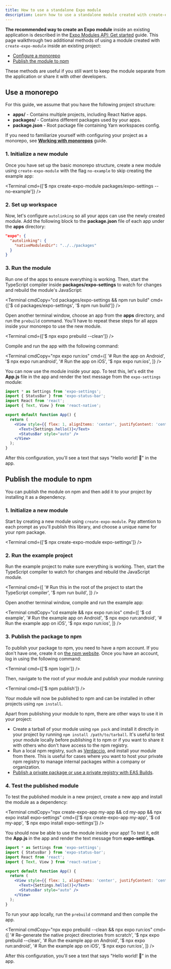 ```yaml
---
title: How to use a standalone Expo module
description: Learn how to use a standalone module created with create-expo-module in your project by using a monorepo or publishing the package to npm.
---
```



**The recommended way to create an Expo module** inside an existing application is described in the [Expo Modules API: Get started](/modules/get-started/) guide. This page walkthrough two additional methods of using a module created with `create-expo-module` inside an existing project:

- [Configure a monorepo](#use-a-monorepo)
- [Publish the module to npm](#publish-the-module-to-npm)

These methods are useful if you still want to keep the module separate from the application or share it with other developers.

## Use a monorepo

For this guide, we assume that you have the following project structure:

- **apps/** - Contains multiple projects, including React Native apps.
- **packages/** - Contains different packages used by your apps.
- **package.json** - Root package file containing Yarn workspaces config.

If you need to familiarize yourself with configuring your project as a monorepo, see [**Working with monorepos**](/guides/monorepos/) guide.

### 1. Initialize a new module

Once you have set up the basic monorepo structure, create a new module using `create-expo-module` with the flag `no-example` to skip creating the example app:

<Terminal cmd={['$ npx create-expo-module packages/expo-settings --no-example']} />

### 2. Set up workspace

Now, let's configure `autolinking` so all your apps can use the newly created module. Add the following block to the **package.json** file of each app under the **apps** directory:

```json package.json
"expo": {
  "autolinking": {
    "nativeModulesDir": "../../packages"
  }
}
```

### 3. Run the module

Run one of the apps to ensure everything is working. Then, start the TypeScript compiler inside **packages/expo-settings** to watch for changes and rebuild the module's JavaScript:

<Terminal
  cmdCopy="cd packages/expo-settings && npm run build"
  cmd={['$ cd packages/expo-settings', '$ npm run build']}
/>

Open another terminal window, choose an app from the **apps** directory, and run the `prebuild` command. You'll have to repeat these steps for all apps inside your monorepo to use the new module.

<Terminal cmd={['$ npx expo prebuild --clean']} />

Compile and run the app with the following command:

<Terminal
  cmdCopy="npx expo run:ios"
  cmd={[
    '# Run the app on Android',
    '$ npx expo run:android',
    '# Run the app on iOS',
    '$ npx expo run:ios',
  ]}
/>

You can now use the module inside your app. To test this, let's edit the **App.js** file in the app and render the text message from the `expo-settings` module:

```jsx App.js
import * as Settings from 'expo-settings';
import { StatusBar } from 'expo-status-bar';
import React from 'react';
import { Text, View } from 'react-native';

export default function App() {
  return (
    <View style={{ flex: 1, alignItems: 'center', justifyContent: 'center' }}>
      <Text>{Settings.hello()}</Text>
      <StatusBar style="auto" />
    </View>
  );
}
```

After this configuration, you'll see a text that says "Hello world! 👋" in the app.

## Publish the module to npm

You can publish the module on npm and then add it to your project by installing it as a dependency.

### 1. Initialize a new module

Start by creating a new module using `create-expo-module`. Pay attention to each prompt as you'll publish this library, and choose a unique name for your npm package.

<Terminal cmd={['$ npx create-expo-module expo-settings']} />

### 2. Run the example project

Run the example project to make sure everything is working. Then, start the TypeScript compiler to watch for changes and rebuild the JavaScript module.

<Terminal
  cmd={[
    '# Run this in the root of the project to start the TypeScript compiler',
    '$ npm run build',
  ]}
/>

Open another terminal window, compile and run the example app:

<Terminal
  cmdCopy="cd example && npx expo run:ios"
  cmd={[
    '$ cd example',
    '# Run the example app on Android',
    '$ npx expo run:android',
    '# Run the example app on iOS',
    '$ npx expo run:ios',
  ]}
/>

### 3. Publish the package to npm

To publish your package to npm, you need to have a npm account. If you don't have one, create it on [the npm website](https://www.npmjs.com/signup). Once you have an account, log in using the following command:

<Terminal cmd={['$ npm login']} />

Then, navigate to the root of your module and publish your module running:

<Terminal cmd={['$ npm publish']} />

Your module will now be published to npm and can be installed in other projects using `npm install`.

Apart from publishing your module to npm, there are other ways to use it in your project:

- Create a tarball of your module using `npm pack` and install it directly in your project by running `npm install /path/to/tarball`. It's useful to test your module locally before publishing it to npm or if you want to share it with others who don't have access to the npm registry.
- Run a local npm registry, such as [Verdaccio](https://verdaccio.org/), and install your module from there. This is useful for cases where you want to host your private npm registry to manage internal packages within a company or organization.
- [Publish a private package or use a private registry with EAS Builds](/build-reference/private-npm-packages/).

### 4. Test the published module

To test the published module in a new project, create a new app and install the module as a dependency:

<Terminal
  cmdCopy="npx create-expo-app my-app && cd my-app && npx expo install expo-settings"
  cmd={['$ npx create-expo-app my-app', '$ cd my-app', '$ npx expo install expo-settings']}
/>

You should now be able to use the module inside your app! To test it, edit the **App.js** in the app and render the text message from **expo-settings**.

```jsx App.js
import * as Settings from 'expo-settings';
import { StatusBar } from 'expo-status-bar';
import React from 'react';
import { Text, View } from 'react-native';

export default function App() {
  return (
    <View style={{ flex: 1, alignItems: 'center', justifyContent: 'center' }}>
      <Text>{Settings.hello()}</Text>
      <StatusBar style="auto" />
    </View>
  );
}
```

To run your app locally, run the `prebuild` command and then compile the app.

<Terminal
  cmdCopy="npx expo prebuild --clean && npx expo run:ios"
  cmd={[
    '# Re-generate the native project directories from scratch',
    '$ npx expo prebuild --clean',
    '# Run the example app on Android',
    '$ npx expo run:android',
    '# Run the example app on iOS',
    '$ npx expo run:ios',
  ]}
/>

After this configuration, you'll see a text that says "Hello world! 👋" in the app.
